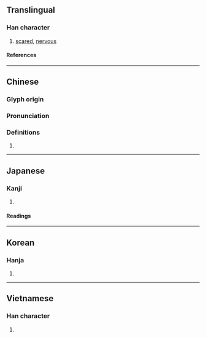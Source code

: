 {{character info}}
==Translingual==

===Han character===
{{Han char|rn=61|rad=心|as=06|sn=9|four=97020|canj=PPUK|ids=⿰忄匈}}

# [[scared]], [[nervous]]

====References====
{{Han ref|kx=0384.300|dkj=10573|dj=0715.130|hdz=42298.010|uh=605F}}

----

==Chinese==
{{zh-forms|alt=忷}}

===Glyph origin===
{{Han etym}}

===Pronunciation===
{{zh-pron
|m=xiōng
|c=hung1
|mc=y
|oc=y
|cat=
}}

===Definitions===
{{zh-hanzi}}

# {{rfdef|zh}}

----

==Japanese==

===Kanji===
{{ja-kanji|grade=|rs=心06}}

# {{rfdef|ja|sort=心06}}

====Readings====
{{ja-readings
|goon=く
|kanon=きょう
|kun=おそ-れる
}}

----

==Korean==

===Hanja===
{{ko-hanja|흉}}

# {{rfdef|ko|sort=心06}}

----

==Vietnamese==

===Han character===
{{vi-readings|rs=心06|reading=hung}}

# {{rfdef|vi|sort=心06}}